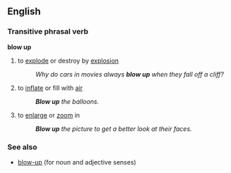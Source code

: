 ==English==
===Transitive phrasal verb===
'''blow up'''
#to [[explode]] or destroy by [[explosion]]
#:''Why do cars in movies always '''blow up''' when they fall off a cliff?''
#to [[inflate]] or fill with [[air]]
#:'''''Blow up''' the balloons.''
#to [[enlarge]] or [[zoom]] in
#:'''''Blow up''' the picture to get a better look at their faces.''

===See also===
*[[blow-up]] (for noun and adjective senses)